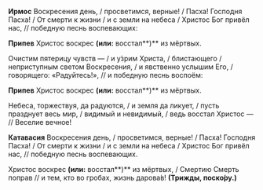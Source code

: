 **Ирмос** Воскресения день, / просветимся, верные! / Пасха! Господня Пасха! / От смерти к жизни / и с земли на небеса / Христос Бог привёл нас, // победную песнь воспевающих:

**Припев** Христос воскрес **(или:** восстал**)** из мёртвых.

Очистим пятерицу чувств — / и у́зрим Христа, / блистающего / неприступным светом Воскресения, / и явственно услышим Его, / говорящего: «Радуйтесь!», // и победную песнь воспоём:

**Припев** Христос воскрес **(или:** восстал**)** из мёртвых.

Небеса, торжествуя, да радуются, / и земля да ликует, / пусть празднует весь мир, / видимый и невидимый, / ведь восстал Христос — // Веселие вечное!

**Катавасия** Воскресения день, / просветимся, верные! / Пасха! Господня Пасха! / От смерти к жизни / и с земли на небеса / Христос Бог привёл нас, // победную песнь воспевающих.

Христос воскрес **(или:** восстал**)** из мёртвых, / Смертию Смерть поправ // и тем, кто во гробах, жизнь дарова́в! **(Трижды, поско́ру.)**
